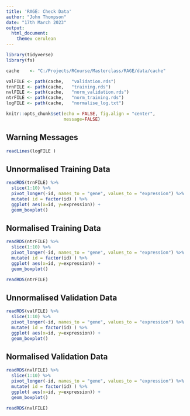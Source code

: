 ```yaml
---
title: 'RAGE: Check Data'
author: "John Thompson"
date: "17th March 2023"
output: 
  html_document:
    theme: cerulean
---
```


```r
library(tidyverse)
library(fs)

cache    <- "C:/Projects/RCourse/Masterclass/RAGE/data/cache"

valFILE <- path(cache,   "validation.rds")
trnFILE <- path(cache,   "training.rds")
nvlFILE <- path(cache,   "norm_validation.rds")
ntrFILE <- path(cache,   "norm_training.rds")
logFILE <- path(cache,   "normalise_log.txt")

knitr::opts_chunk$set(echo = FALSE, fig.align = "center",
                      message=FALSE)
```

## Warning Messages

```r
readLines(logFILE )
```


## Unnormalised Training Data

```r
readRDS(trnFILE) %>%
  slice(1:10) %>%
  pivot_longer(-id, names_to = "gene", values_to = "expression") %>%
  mutate( id = factor(id) ) %>%
  ggplot( aes(x=id, y=expression)) +
  geom_boxplot()
```

## Normalised Training Data

```r
readRDS(ntrFILE) %>%
  slice(1:10) %>%
  pivot_longer(-id, names_to = "gene", values_to = "expression") %>%
  mutate( id = factor(id) ) %>%
  ggplot( aes(x=id, y=expression)) +
  geom_boxplot()
```

```r
readRDS(ntrFILE)
```

## Unnormalised Validation Data

```r
readRDS(valFILE) %>%
  slice(1:10) %>%
  pivot_longer(-id, names_to = "gene", values_to = "expression") %>%
  mutate( id = factor(id) ) %>%
  ggplot( aes(x=id, y=expression)) +
  geom_boxplot()
```

## Normalised Validation Data

```r
readRDS(nvlFILE) %>%
  slice(1:10) %>%
  pivot_longer(-id, names_to = "gene", values_to = "expression") %>%
  mutate( id = factor(id) ) %>%
  ggplot( aes(x=id, y=expression)) +
  geom_boxplot()
```

```r
readRDS(nvlFILE)
```